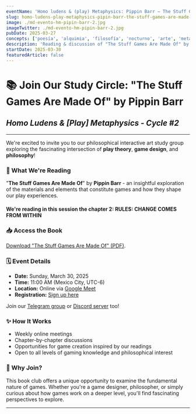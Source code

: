 ```yaml
---
eventName: 'Homo ludens & (play) Metaphysics: Pippin Barr — The Stuff Games Are Made Of (#2)'
slug: homo-ludens-play-metaphysics-pipin-barr-the-stuff-games-are-made-of-2
image: ./md-evento-hm-pipin-barr-2.jpg
imageTwitter: ./md-evento-hm-pipin-barr-2.jpg
pubDate: 2025-03-27
concepts: ['poesía', 'alquimia', 'filosofía', 'nocturno', 'arte', 'metamorfosis']
description: 'Reading & discussion of "The Stuff Games Are Made Of" by Pippin Barr, exploring the philosophical foundations of what constitutes a videogame.'
startDate: 2025-03-30
featuredArticle: false
---
```


# 📚 Join Our Study Circle: "The Stuff Games Are Made Of" by Pippin Barr

## *Homo Ludens & [Play] Metaphysics - Cycle #2*

---

We're excited to invite you to our philosophical interactive art study group exploring the fascinating intersection of **play theory**, **game design**, and **philosophy**!

### 📖 What We're Reading
"**The Stuff Games Are Made Of**" by **Pippin Barr** - an insightful exploration of the materials and elements that constitute games and how they shape our play experiences.

#### We're reading in this session the chapter 2: **RULES: CHANGE COMES FROM WITHIN**

### 📥 Access the Book
[Download "The Stuff Games Are Made Of" (PDF)](https://www.are.na/block/34605655).

### 🗓️ Event Details
- **Date:** Sunday, March 30, 2025
- **Time:** 11:00 AM (Mexico City, UTC-6)
- **Location:** Online via [Google Meet](https://meet.google.com/chp-ygvt-xbz)
- **Registration:** [Sign up here](https://docs.google.com/forms/d/e/1FAIpQLSe0WLF-k4TdMM_SAex0N5nTqyKMYSdyPyfn4q3DBNitxj9QPw/viewform)

Join our [Telegram group](https://t.me/+0ViSuNGeQ-JmZTcx) or [Discord server](https://discord.gg/cSfuHzG8BT) too!

### ✨ How It Works
- Weekly online meetings
- Chapter-by-chapter discussions
- Opportunities for game creation inspired by our readings
- Open to all levels of gaming knowledge and philosophical interest

### 🤔 Why Join?
This book club offers a unique opportunity to examine the fundamental nature of games. Whether you're a game designer, philosopher, or simply curious about how games work on a deeper level, you'll find fascinating perspectives to explore.

---
